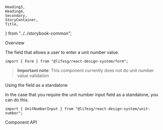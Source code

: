     Heading3,
    Heading4,
    Secondary,
    StoryContainer,
    Title,
} from "../../storybook-common";

<Meta title="Form/UnitNumberInput" component={Form.UnitNumberInput} />

<Title>Form.UnitNumberInput</Title>

<Secondary>Overview</Secondary>

The field that allows a user to enter a unit number value.

```tsx
import { Form } from "@lifesg/react-design-system/form";
```

> **Important note**: This component currently does not do unit number value validation

<Canvas>
    <Story name="UnitNumberInput">
        <StoryContainer>
            <Container>
                <Form.UnitNumberInput label="This is the unit number input" />
                <Form.UnitNumberInput
                    label="This is the disabled state"
                    disabled
                />
                <Form.UnitNumberInput
                    label="This is the readonly state"
                    readOnly
                />
                <Form.UnitNumberInput
                    label="This is the readonly state (with value)"
                    value="12-345"
                    readOnly
                />
                <Form.UnitNumberInput
                    label="This is the error state"
                    errorMessage="Unit Number is required"
                />
            </Container>
        </StoryContainer>
    </Story>
</Canvas>

<Heading3>Using the field as a standalone</Heading3>

In the case that you require the unit number input field as a standalone, you can do this.

```tsx
import { UnitNumberInput } from "@lifesg/react-design-system/unit-number";
```

<Preview>
    <Story name="Standalone usage">
        <StoryContainer>
            <Container>
                <UnitNumberInput />
            </Container>
        </StoryContainer>
    </Story>
</Preview>

<Secondary>Component API</Secondary>

<PropsTable />
